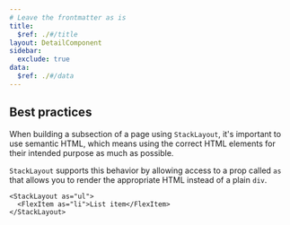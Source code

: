 ```yaml
---
# Leave the frontmatter as is
title:
  $ref: ./#/title
layout: DetailComponent
sidebar:
  exclude: true
data:
  $ref: ./#/data
---
```


## Best practices

When building a subsection of a page using `StackLayout`, it's important to use semantic HTML, which means using the correct HTML elements for their intended purpose as much as possible.

`StackLayout` supports this behavior by allowing access to a prop called `as` that allows you to render the appropriate HTML instead of a plain `div`.

```tsx
<StackLayout as="ul">
  <FlexItem as="li">List item</FlexItem>
</StackLayout>
```
